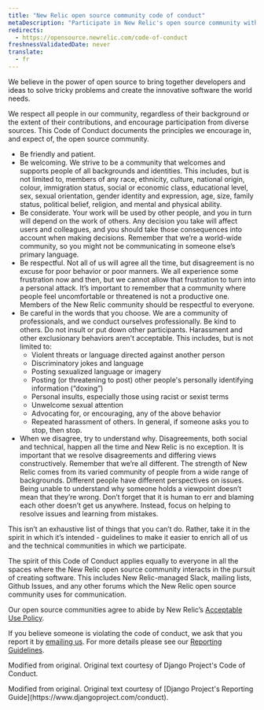 ```yaml
---
title: "New Relic open source community code of conduct"
metaDescription: "Participate in New Relic's open source community with kindness and respect: our Code of Conduct sets the standard."
redirects:
  - https://opensource.newrelic.com/code-of-conduct
freshnessValidatedDate: never
translate:
  - fr
---
```


We believe in the power of open source to bring together developers and ideas to solve tricky problems and create the innovative software the world needs.

We respect all people in our community, regardless of their background or the extent of their contributions, and encourage participation from diverse sources. This Code of Conduct documents the principles we encourage in, and expect of, the open source community.

- Be friendly and patient.
- Be welcoming. We strive to be a community that welcomes and supports people of all backgrounds and identities. This includes, but is not limited to, members of any race, ethnicity, culture, national origin, colour, immigration status, social or economic class, educational level, sex, sexual orientation, gender identity and expression, age, size, family status, political belief, religion, and mental and physical ability.
- Be considerate. Your work will be used by other people, and you in turn will depend on the work of others. Any decision you take will affect users and colleagues, and you should take those consequences into account when making decisions. Remember that we’re a world-wide community, so you might not be communicating in someone else’s primary language.
- Be respectful. Not all of us will agree all the time, but disagreement is no excuse for poor behavior or poor manners. We all experience some frustration now and then, but we cannot allow that frustration to turn into a personal attack. It’s important to remember that a community where people feel uncomfortable or threatened is not a productive one. Members of the New Relic community should be respectful to everyone.
- Be careful in the words that you choose. We are a community of professionals, and we conduct ourselves professionally. Be kind to others. Do not insult or put down other participants. Harassment and other exclusionary behaviors aren't acceptable. This includes, but is not limited to:
    - Violent threats or language directed against another person
    - Discriminatory jokes and language
    - Posting sexualized language or imagery
    - Posting (or threatening to post) other people's personally identifying information (“doxing”)
    - Personal insults, especially those using racist or sexist terms
    - Unwelcome sexual attention
    - Advocating for, or encouraging, any of the above behavior
    - Repeated harassment of others. In general, if someone asks you to stop, then stop.
- When we disagree, try to understand why. Disagreements, both social and technical, happen all the time and New Relic is no exception. It is important that we resolve disagreements and differing views constructively. Remember that we’re all different. The strength of New Relic comes from its varied community of people from a wide range of backgrounds. Different people have different perspectives on issues. Being unable to understand why someone holds a viewpoint doesn’t mean that they’re wrong. Don’t forget that it is human to err and blaming each other doesn’t get us anywhere. Instead, focus on helping to resolve issues and learning from mistakes.

This isn’t an exhaustive list of things that you can’t do. Rather, take it in the spirit in which it’s intended - guidelines to make it easier to enrich all of us and the technical communities in which we participate.

The spirit of this Code of Conduct applies equally to everyone in all the spaces where the New Relic open source community interacts in the pursuit of creating software. This includes New Relic-managed Slack, mailing lists, Github Issues, and any other forums which the New Relic open source community uses for communication.

Our open source communities agree to abide by New Relic’s [Acceptable Use Policy](/docs/licenses/license-information/general-usage-licenses/acceptable-use-policy?_gl=1*1fkmats*_gcl_aw*R0NMLjE3MjE3NDA0NzIuQ2p3S0NBandxZjIwQmhCd0Vpd0F0N2R0ZGQxa01LaHBmazl1OFNQZTlTRU02eHZ1UThaZXk3dVdoQ3F2Y09iX2JzOFJpbENRUDlwZVpob0NGdkFRQXZEX0J3RQ..*_gcl_au*MTUzNzk1ODMxOS4xNzIwNDI5NDM0*_ga*NzE1OTA0NDA1LjE3MjA0Mjk0MzU.*_ga_R5EF3MCG7B*MTcyNzY4MjU5NS4yMjcuMS4xNzI3NjgyNzkyLjYwLjEuMjExNjcyNzg4OA..).

If you believe someone is violating the code of conduct, we ask that you report it by [emailing us](opensource@newrelic.com). For more details please see our [Reporting Guidelines](/docs/licenses/open-source/code-of-conduct-reporting).

Modified from original. Original text courtesy of Django Project's Code of Conduct.

<Callout variant="important">
    Modified from original. Original text courtesy of [Django Project's Reporting Guide](https://www.djangoproject.com/conduct).
</Callout>

